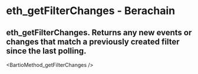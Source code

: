 # eth_getFilterChanges - Berachain

## eth_getFilterChanges. Returns any new events or changes that match a previously created filter since the last polling.


<BartioMethod_getFilterChanges />
